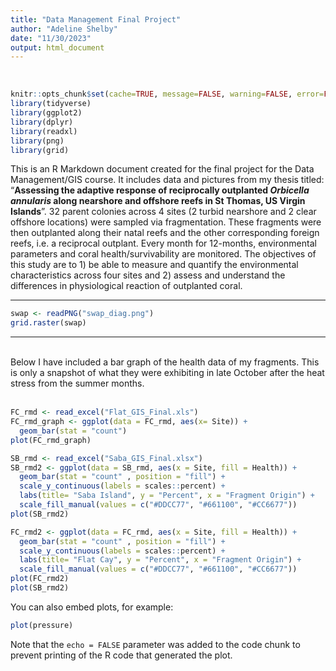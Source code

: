 ```yaml
---
title: "Data Management Final Project"
author: "Adeline Shelby"
date: "11/30/2023"
output: html_document
---
```

<br>

```r
knitr::opts_chunk$set(cache=TRUE, message=FALSE, warning=FALSE, error=FALSE, fig.cap = "")
library(tidyverse)
library(ggplot2)
library(dplyr)
library(readxl)
library(png)
library(grid)
```



This is an R Markdown document created for the final project for the Data Management/GIS course. It includes data and pictures from my thesis titled: "**Assessing the adaptive response of reciprocally outplanted *Orbicella annularis* along nearshore and offshore reefs in St Thomas, US Virgin Islands**". 32 parent colonies across 4 sites (2 turbid nearshore and 2 clear offshore locations) were sampled via fragmentation. These fragments were then outplanted along their natal reefs and the other corresponding foreign reefs, i.e. a reciprocal outplant. Every month for 12-months, environmental parameters and coral health/survivability are monitored. The objectives of this study are to 1) be able to measure and quantify the environmental characteristics across four sites and 2) assess and understand the differences in physiological reaction of outplanted coral. 

***

```r



swap <- readPNG("swap_diag.png")
grid.raster(swap)
```

***
<br>
Below I have included a bar graph of the health data of my fragments. This is only a snapshot of what they were exhibiting in late October after the heat stress from the summer months. 
<br><br>

```r
FC_rmd <- read_excel("Flat_GIS_Final.xls")
FC_rmd_graph <- ggplot(data = FC_rmd, aes(x= Site)) + 
  geom_bar(stat = "count")
plot(FC_rmd_graph)


```

```r
SB_rmd <- read_excel("Saba_GIS_Final.xlsx")
SB_rmd2 <- ggplot(data = SB_rmd, aes(x = Site, fill = Health)) +
  geom_bar(stat = "count" , position = "fill") +
  scale_y_continuous(labels = scales::percent) +
  labs(title= "Saba Island", y = "Percent", x = "Fragment Origin") +
  scale_fill_manual(values = c("#DDCC77", "#661100", "#CC6677"))
plot(SB_rmd2)
```


```r
FC_rmd2 <- ggplot(data = FC_rmd, aes(x = Site, fill = Health)) +
  geom_bar(stat = "count" , position = "fill") +
  scale_y_continuous(labels = scales::percent) +
  labs(title= "Flat Cay", y = "Percent", x = "Fragment Origin") +
  scale_fill_manual(values = c("#DDCC77", "#661100", "#CC6677"))
plot(FC_rmd2)
plot(SB_rmd2)


```


You can also embed plots, for example:

```r
plot(pressure)
```

Note that the `echo = FALSE` parameter was added to the code chunk to prevent printing of the R code that generated the plot.
